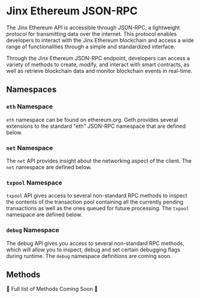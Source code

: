 # Jinx Ethereum JSON-RPC

The Jinx Ethereum API is accessible through JSON-RPC, a lightweight protocol for 
transmitting data over the internet. This protocol enables developers to 
interact with the Jinx Ethereum blockchain and access a wide range of 
functionalities through a simple and standardized interface.

Through the Jinx Ethereum JSON-RPC endpoint, developers can access a variety of 
methods to create, modify, and interact with smart contracts, as well as 
retrieve blockchain data and monitor blockchain events in real-time.

## Namespaces

### `eth` Namespace
`eth` namespace can be found on ethereum.org. Geth provides several extensions to the standard "eth" JSON-RPC namespace that are defined below.

### `net` Namespace
The `net` API provides insight about the networking aspect of the client. The `net` namespace are defined below.

### `txpool` Namespace
`txpool` API gives access to several non-standard RPC methods to inspect the contents of the transaction 
pool containing all the currently pending transactions as well as the ones queued for future processing.
The `txpool` namespace are defined below.

### `debug` Namespace
The debug API gives you access to several non-standard RPC methods, which will allow you to inspect, debug and set certain debugging flags during runtime.
The `debug` namespace definitions are coming soon.

## Methods 

🚧 Full list of Methods Coming Soon 🚧 
